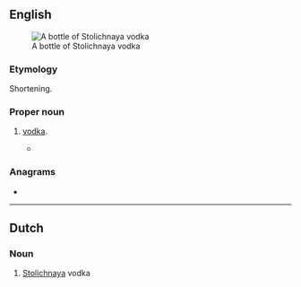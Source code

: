==English==
[[File:Vodka rove.jpg|thumb|A bottle of Stolichnaya vodka]]
===Etymology===
Shortening.

===Proper noun===
{{en-proper noun}}

# {{lb|en|slang}} {{w|Stolichnaya}} [[vodka]].
#* {{quote-book|en|year=2020|author=[[w:Raven Leilani|Raven Leilani]]|title=[[w:Luster(novel)|Luster]]|publisher=Picador (2021)|page=36|passage=I pull some '''Stoli''' from underneath my bed and pour it into the one clean mug I have and we take turns drinking from it.}}

===Anagrams===
* {{anagrams|en|a=ilost|islot|lotis|toils}}

----

==Dutch==

===Noun===
{{nl-noun||-'s|Stolietje}}

# {{lb|nl|slang}} [[Stolichnaya]] vodka